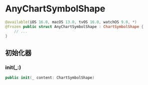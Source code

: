 # AnyChartSymbolShape

<ToBePolishedAfterTranslation />

<OriginalSource
  title="AnyChartSymbolShape"
  url="https://developer.apple.com/documentation/charts/anychartsymbolshape"
  summary="类型擦除的绘图形状"
/>

```swift
@available(iOS 16.0, macOS 13.0, tvOS 16.0, watchOS 9.0, *)
@frozen public struct AnyChartSymbolShape : ChartSymbolShape {
    // ...
}
```

## 初始化器

### init(\_:)

```swift
public init(_ content: ChartSymbolShape)
```
